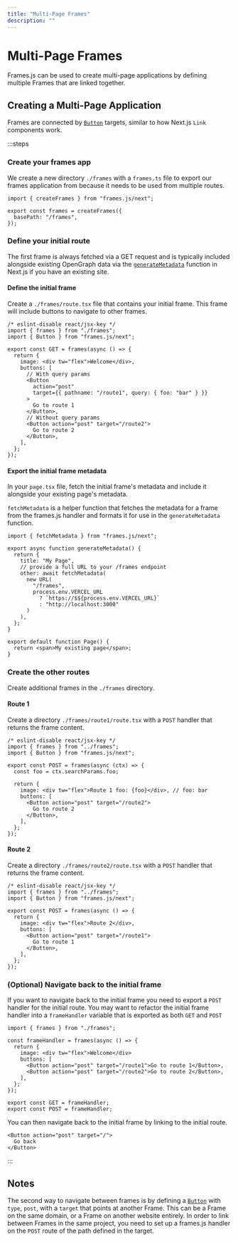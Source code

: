 ```yaml
---
title: "Multi-Page Frames"
description: ""
---
```



# Multi-Page Frames

Frames.js can be used to create multi-page applications by defining multiple Frames that are linked together.

<StackblitzEmbed
  file="app/examples/new-api-multi-page/page.tsx"
  initialBrowserPath="/examples/new-api-multi-page"
/>

## Creating a Multi-Page Application

Frames are connected by [`Button`](/reference/core/Button) targets, similar to how Next.js `Link` components work.

:::steps

### Create your frames app

We create a new directory `./frames` with a `frames.ts` file to export our frames application from because it needs to be used from multiple routes.

```tsx [frames.ts]
import { createFrames } from "frames.js/next";

export const frames = createFrames({
  basePath: "/frames",
});
```

### Define your initial route

The first frame is always fetched via a GET request and is typically included alongside existing OpenGraph data via the [`generateMetadata`](https://nextjs.org/docs/app/api-reference/functions/generate-metadata) function in Next.js if you have an existing site.

#### Define the initial frame

Create a `./frames/route.tsx` file that contains your initial frame. This frame will include buttons to navigate to other frames.

```tsx [route.tsx]
/* eslint-disable react/jsx-key */
import { frames } from "./frames";
import { Button } from "frames.js/next";

export const GET = frames(async () => {
  return {
    image: <div tw="flex">Welcome</div>,
    buttons: [
      // With query params
      <Button
        action="post"
        target={{ pathname: "/route1", query: { foo: "bar" } }}
      >
        Go to route 1
      </Button>,
      // Without query params
      <Button action="post" target="/route2">
        Go to route 2
      </Button>,
    ],
  };
});
```

#### Export the initial frame metadata

In your `page.tsx` file, fetch the initial frame's metadata and include it alongside your existing page's metadata.

`fetchMetadata` is a helper function that fetches the metadata for a frame from the frames.js handler and formats it for use in the `generateMetadata` function.

```tsx [page.tsx]
import { fetchMetadata } from "frames.js/next";

export async function generateMetadata() {
  return {
    title: "My Page",
    // provide a full URL to your /frames endpoint
    other: await fetchMetadata(
      new URL(
        "/frames",
        process.env.VERCEL_URL
          ? `https://$${process.env.VERCEL_URL}`
          : "http://localhost:3000"
      )
    ),
  };
}

export default function Page() {
  return <span>My existing page</span>;
}
```

### Create the other routes

Create additional frames in the `./frames` directory.

#### Route 1

Create a directory `./frames/route1/route.tsx` with a `POST` handler that returns the frame content.

```tsx [route1.tsx]
/* eslint-disable react/jsx-key */
import { frames } from "../frames";
import { Button } from "frames.js/next";

export const POST = frames(async (ctx) => {
  const foo = ctx.searchParams.foo;

  return {
    image: <div tw="flex">Route 1 foo: {foo}</div>, // foo: bar
    buttons: [
      <Button action="post" target="/route2">
        Go to route 2
      </Button>,
    ],
  };
});
```

#### Route 2

Create a directory `./frames/route2/route.tsx` with a `POST` handler that returns the frame content.

```tsx [route2.tsx]
/* eslint-disable react/jsx-key */
import { frames } from "../frames";
import { Button } from "frames.js/next";

export const POST = frames(async () => {
  return {
    image: <div tw="flex">Route 2</div>,
    buttons: [
      <Button action="post" target="/route1">
        Go to route 1
      </Button>,
    ],
  };
});
```

### (Optional) Navigate back to the initial frame

If you want to navigate back to the initial frame you need to export a `POST` handler for the initial route. You may want to refactor the initial frame handler into a `frameHandler` variable that is exported as both `GET` and `POST`

```tsx [route.tsx]
import { frames } from "./frames";

const frameHandler = frames(async () => {
  return {
    image: <div tw="flex">Welcome</div>
    buttons: [
      <Button action="post" target="/route1">Go to route 1</Button>,
      <Button action="post" target="/route2">Go to route 2</Button>,
    ],
  };
});

export const GET = frameHandler;
export const POST = frameHandler;
```

You can then navigate back to the initial frame by linking to the initial route.

```tsx
<Button action="post" target="/">
  Go back
</Button>
```

:::

## Notes

The second way to navigate between frames is by defining a [`Button`](/reference/core/Button) with `type`, `post`, with a `target` that points at another Frame.
This can be a Frame on the same domain, or a Frame on another website entirely. In order to link between Frames in the same project, you need to set up a frames.js handler on the `POST` route of the path defined in the target.
